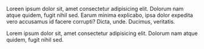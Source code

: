 Loreen ipsum dolor sit, amet consectetur adipisicing elit. Dolorum nam atque quidem, fugit nihil sed. Earum minima explicabo, ipsa dolor expedita vero accusamus id facere corrupti? Dicta, unde. Ducimus, veritatis.

Lorem ipsum dolor sit, amet consectetur adipisicing elit. Dolorum nam atque quidem, fugit nihil sed.
